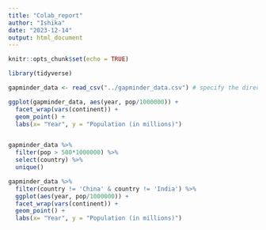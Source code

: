 ```yaml
---
title: "Colab_report"
author: "Ishika"
date: "2023-12-14"
output: html_document
---
```


```r
knitr::opts_chunk$set(echo = TRUE)
```

```r
library(tidyverse)

```

```r

gapminder_data <- read_csv("../gapminder_data.csv") # specify the directory of the file because it is taking the woking directory of the markdown file.

```


```r

ggplot(gapminder_data, aes(year, pop/1000000)) + 
  facet_wrap(vars(continent)) +
  geom_point() +
  labs(x= "Year", y = "Population (in millions)")


gapminder_data %>%
  filter(pop > 500*1000000) %>% 
  select(country) %>% 
  unique()

gapminder_data %>% 
  filter(country != 'China' & country != 'India') %>% 
  ggplot(aes(year, pop/1000000)) + 
  facet_wrap(vars(continent)) +
  geom_point() +
  labs(x= "Year", y = "Population (in millions)")


```

